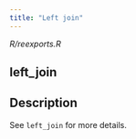 ```yaml
---
title: "Left join"
---
```


*R/reexports.R*

## left_join

## Description
See `left_join` for more details. 










